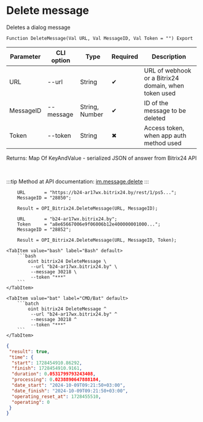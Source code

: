 ﻿---
sidebar_position: 4
---


# Delete message
 Deletes a dialog message



`Function DeleteMessage(Val URL, Val MessageID, Val Token = "") Export`

  | Parameter | CLI option | Type | Required | Description |
  |-|-|-|-|-|
  | URL | --url | String | &#x2714; | URL of webhook or a Bitrix24 domain, when token used |
  | MessageID | --message | String, Number | &#x2714; | ID of the message to be deleted |
  | Token | --token | String | &#x2716; | Access token, when app auth method used |

  
  Returns:  Map Of KeyAndValue - serialized JSON of answer from Bitrix24 API

<br/>

:::tip
Method at API documentation: [im.message.delete](https://dev.1c-bitrix.ru/learning/course/?COURSE_ID=93&LESSON_ID=12119)
:::
<br/>



```bsl title="1C:Enterprise/OneScript code example"
    URL       = "https://b24-ar17wx.bitrix24.by/rest/1/ps5...";
    MessageID = "28850";

    Result = OPI_Bitrix24.DeleteMessage(URL, MessageID);

    URL       = "b24-ar17wx.bitrix24.by";
    Token     = "a8e65667006e9f06006b12e400000001000...";
    MessageID = "28852";

    Result = OPI_Bitrix24.DeleteMessage(URL, MessageID, Token);
```
 

 <Tabs>
  
    <TabItem value="bash" label="Bash" default>
        ```bash
            oint bitrix24 DeleteMessage \
             --url "b24-ar17wx.bitrix24.by" \
             --message 30218 \
             --token "***"
        ```
    </TabItem>
  
    <TabItem value="bat" label="CMD/Bat" default>
        ```batch
            oint bitrix24 DeleteMessage ^
             --url "b24-ar17wx.bitrix24.by" ^
             --message 30218 ^
             --token "***"
        ```
    </TabItem>
</Tabs>


```json title="Result"
{
 "result": true,
 "time": {
  "start": 1728454910.86292,
  "finish": 1728454910.9161,
  "duration": 0.0531799793243408,
  "processing": 0.0238890647888184,
  "date_start": "2024-10-09T09:21:50+03:00",
  "date_finish": "2024-10-09T09:21:50+03:00",
  "operating_reset_at": 1728455510,
  "operating": 0
 }
}
```
